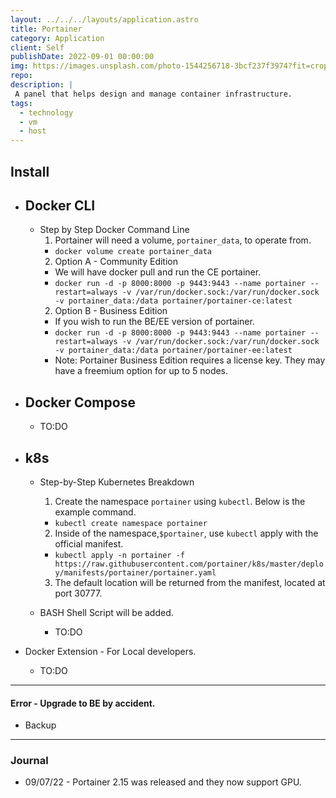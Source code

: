 ```yaml
---
layout: ../../../layouts/application.astro
title: Portainer
category: Application
client: Self
publishDate: 2022-09-01 00:00:00
img: https://images.unsplash.com/photo-1544256718-3bcf237f3974?fit=crop&w=1400&h=700&q=75
repo:
description: |
 A panel that helps design and manage container infrastructure.
tags:
  - technology
  - vm
  - host
---
```


## Install
  - Docker CLI
    -
    - Step by Step Docker Command Line
      1. Portainer will need a volume, `portainer_data`, to operate from.
        - `docker volume create portainer_data`
      2. Option A - Community Edition
        - We will have docker pull and run the CE portainer.
        - `docker run -d -p 8000:8000 -p 9443:9443 --name portainer --restart=always -v /var/run/docker.sock:/var/run/docker.sock -v portainer_data:/data portainer/portainer-ce:latest`
      2. Option B - Business Edition
        - If you wish to run the BE/EE version of portainer. 
        - `docker run -d -p 8000:8000 -p 9443:9443 --name portainer --restart=always -v /var/run/docker.sock:/var/run/docker.sock -v portainer_data:/data portainer/portainer-ee:latest`
        - Note: Portainer Business Edition requires a license key. They may have a freemium option for up to 5 nodes.

  - Docker Compose
    -
    - TO:DO

  - k8s
    -
    - Step-by-Step Kubernetes Breakdown
      1. Create the namespace `portainer` using `kubectl`. Below is the example command.
        - `kubectl create namespace portainer`
      2. Inside of the namespace,`$portainer`, use `kubectl` apply with the official manifest.
        - `kubectl apply -n portainer -f https://raw.githubusercontent.com/portainer/k8s/master/deploy/manifests/portainer/portainer.yaml`
      3. The default location will be returned from the manifest, located at port 30777.

    - BASH Shell Script will be added. 
      - TO:DO

  - Docker Extension - For Local developers.
    - TO:DO

* * *

#### Error - Upgrade to BE by accident.
  - Backup 

* * *

### Journal

  - 09/07/22 - Portainer 2.15 was released and they now support GPU.